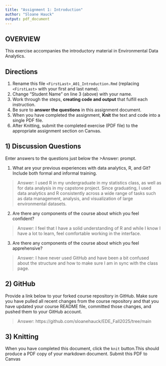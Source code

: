 ```yaml
---
title: "Assignment 1: Introduction"
author: "Sloane Hauck"
output: pdf_document
---
```


## OVERVIEW

This exercise accompanies the introductory material in Environmental Data Analytics. 

## Directions
1.  Rename this file `<FirstLast>_A01_Introduction.Rmd` (replacing `<FirstLast>` with your first and last name).
2.  Change "Student Name" on line 3 (above) with your name.
3.  Work through the steps, **creating code and output** that fulfill each instruction.
4.  Be sure to **answer the questions** in this assignment document.
5.  When you have completed the assignment, **Knit** the text and code into a single PDF file.
6.  After Knitting, submit the completed exercise (PDF file) to the appropriate assignment section on Canvas.


## 1) Discussion Questions
Enter answers to the questions just below the >Answer: prompt.

1. What are your previous experiences with data analytics, R, and Git? Include both formal and informal training.

> Answer: 
I used R in my undergraduate in my statistics class, as well as for data analysis in my capstone project. Since graduating, I used data analytics and R consistently across a wide range of tasks such as data management, analysis, and visualization of large environmental datasets.

2. Are there any components of the course about which you feel confident?

> Answer: 
I feel that I have a solid understanding of R and while I know I have a lot to learn, feel comfortable working in the interface.

3. Are there any components of the course about which you feel apprehensive?

> Answer: 
I have never used GitHub and have been a bit confused about the structure and how to make sure I am in sync with the class page.


## 2) GitHub

Provide a link below to your forked course repository in GitHub. Make sure you have pulled all recent changes from the course repository and that you have updated your course README file, committed those changes, and pushed them to your GitHub account. 

> Answer: 
https://github.com/sloanehauck/EDE_Fall2025/tree/main

## 3) Knitting
When you have completed this document, click the `knit` button.This should produce a PDF copy of your markdown document. Submit this PDF to Canvas 
